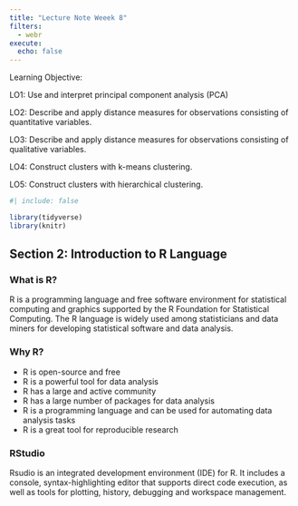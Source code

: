 ```yaml
---
title: "Lecture Note Weeek 8"
filters: 
  - webr
execute: 
  echo: false
---
```


::: callout-note
Learning Objective:

LO1: Use and interpret principal component analysis (PCA) 

LO2: Describe and apply distance measures for observations consisting of quantitative variables.

LO3: Describe and apply distance measures for observations consisting of qualitative variables.

LO4: Construct clusters with k-means clustering.

LO5: Construct clusters with hierarchical clustering.

:::

```r
#| include: false

library(tidyverse)
library(knitr)
```

## 

## Section 2: Introduction to R Language

### What is R?

R is a programming language and free software environment for statistical computing and graphics supported by the R Foundation for Statistical Computing. The R language is widely used among statisticians and data miners for developing statistical software and data analysis.

### Why R?

-   R is open-source and free
-   R is a powerful tool for data analysis
-   R has a large and active community
-   R has a large number of packages for data analysis
-   R is a programming language and can be used for automating data analysis tasks
-   R is a great tool for reproducible research

### RStudio

Rsudio is an integrated development environment (IDE) for R. It includes a console, syntax-highlighting editor that supports direct code execution, as well as tools for plotting, history, debugging and workspace management.

### 
